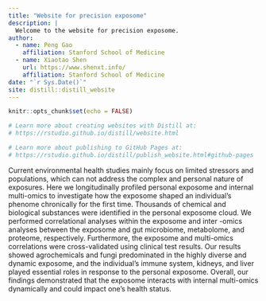 ```yaml
---
title: "Website for precision exposome"
description: |
  Welcome to the website for precision exposome. 
author: 
  - name: Peng Gao
    affiliation: Stanford School of Medicine
  - name: Xiaotao Shen
    url: https://www.shenxt.info/
    affiliation: Stanford School of Medicine
date: "`r Sys.Date()`"
site: distill::distill_website
---
```


```r
knitr::opts_chunk$set(echo = FALSE)

# Learn more about creating websites with Distill at:
# https://rstudio.github.io/distill/website.html

# Learn more about publishing to GitHub Pages at:
# https://rstudio.github.io/distill/publish_website.html#github-pages

```


Current environmental health studies mainly focus on limited stressors and populations, which can not address the complex and personal nature of exposures. Here we longitudinally profiled personal exposome and internal multi-omics to investigate how the exposome shaped an individual’s phenome chronically for the first time. Thousands of chemical and biological substances were identified in the personal exposome cloud. We performed correlational analyses within the exposome and inter -omics analyses between the exposome and gut microbiome, metabolome, and proteome, respectively. Furthermore, the exposome and multi-omics correlations were cross-validated using clinical test results. Our results showed agrochemicals and fungi predominated in the highly diverse and dynamic exposome, and the individual’s immune system, kidneys, and liver played essential roles in response to the personal exposome. Overall, our findings demonstrated that the exposome interacts with internal multi-omics dynamically and could impact one’s health status.
